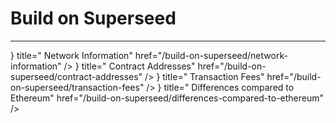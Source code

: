 
# Build on Superseed

---

<Cards>
  <Card
    icon={<GiMeshBall size={32} />}
    title=" Network Information"
    href="/build-on-superseed/network-information"
  />
  <Card
    icon={<PiCurrencyEthDuotone size={32} />}
    title=" Contract Addresses"
    href="/build-on-superseed/contract-addresses"
  />
  <Card
    icon={<FaMoneyBillTransfer size={32} />}
    title=" Transaction Fees"
    href="/build-on-superseed/transaction-fees"
  />
  <Card
    icon={<MdCompare size={32} />}
    title=" Differences compared to Ethereum"
    href="/build-on-superseed/differences-compared-to-ethereum"
  />
</Cards>
